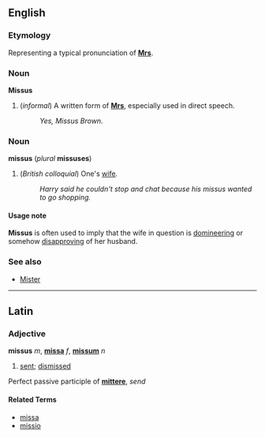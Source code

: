 ==English==
===Etymology===
Representing a typical pronunciation of '''[[Mrs]]'''.

===Noun===
'''Missus'''

#(''informal'') A written form of '''[[Mrs]]''', especially used in direct speech.
#:''Yes, Missus Brown.''

===Noun===
'''missus''' (''plural'' '''missuses''')

#(''British colloquial'') One's [[wife]].
#:''Harry said he couldn't stop and chat because his missus wanted to go shopping.''

====Usage note====
'''Missus''' is often used to imply that the wife in question is [[domineer]]ing or somehow [[disapprove|disapproving]] of her husband.

===See also===
*[[Mister]]

----

==Latin==
===Adjective===
'''missus''' ''m'', '''[[missa]]''' ''f'', '''[[missum]]''' ''n''

# [[sent]]; [[dismissed]]

Perfect passive participle of '''[[mittere]]''', ''send''

====Related Terms====
*[[missa]]
*[[missio]]